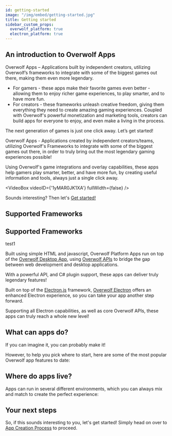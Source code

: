 ```yaml
---
id: getting-started
image: "/img/embed/getting-started.jpg"
title: Getting started
sidebar_custom_props:
  overwolf_platform: true
  electron_platform: true
---
```


## An introduction to Overwolf Apps

Overwolf Apps – Applications built by independent creators, utilizing Overwolf’s frameworks to integrate with some of the biggest games out there, making them even more legendary.

- For gamers - these apps make their favorite games even better - allowing them to enjoy richer game experiences, to play smarter, and to have more fun.
- For creators - these frameworks unleash creative freedom, giving them everything they need to create amazing gaming experiences.
Coupled with Overwolf's powerful monetization and marketing tools, creators can build apps for everyone to enjoy, and even make a living in the process.

<div className="center-text">

The next generation of games is just one click away. Let’s get started!

</div>

<SkipMe>
Overwolf Apps - Applications created by independent creators/teams, utilizing Overwolf's Frameworks to integrate with some of the biggest games out there,
in order to truly bring out the most legendary gaming experiences possible!

Using Overwolf's game integrations and overlay capabilities, these apps help gamers play smarter, better, and have more fun,
by creating useful information and tools, always just a single click away.
</SkipMe>

<VideoBox videoID={'1yMAR0JK1XA'} fullWidth={false} />

<SkipMe>

<div className="center-text">
    <p>Sounds interesting? Then let's <a href="getting-started/app-creation-basics" title="Get Started">Get started!</a></p>
</div>

</SkipMe>

## Supported Frameworks

<OWTabs>

## Supported Frameworks

test1

</OWTabs>

<Tabs groupId="frameworks">
<TabItem value="overwolf-platform" label="Overwolf Platform">

Built using simple HTML and javascript, Overwolf Platform Apps run on top of the [Overwolf Desktop App](https://www.overwolf.com/appstore/), using [Overwolf APIs](/api) to bridge the gap between
web development and desktop applications.

With a powerful API, and C# plugin support, these apps can deliver truly legendary features!

</TabItem>
<TabItem value="electron-platform" label="Overwolf Electron">

Built on top of the [Electron.js](https://www.electronjs.org/) framework, [Overwolf Electron](/tools/ow-electron) offers an enhanced Electron experience,
so you can take your app another step forward.

Supporting all Electron capabilities, as well as core Overwolf APIs, these apps can truly reach a whole new level!

</TabItem>
</Tabs>

## What can apps do?

If you can imagine it, you can probably make it!

However, to help you pick where to start, here are some of the most popular Overwolf app features to date:


<AppsDoList />

## Where do apps live?

Apps can run in several different environments, which you can always mix and match to create the perfect experience:

<AppsLiveList />

## Your next steps

So, if this sounds interesting to you, let's get started! Simply head on over to [App Creation Process](getting-started/app-creation-process) to proceed.